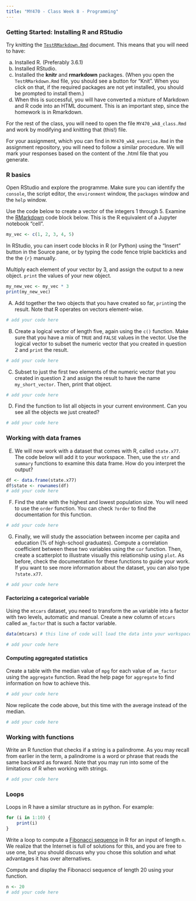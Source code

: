 ```yaml
---
title: "MY470 - Class Week 8 - Programming"
---
```


### Getting Started: Installing R and RStudio

Try knitting the [`TestRMarkdown.Rmd`](TestRMarkdown.Rmd) document.  This means that you will need to have:

a) Installed R.  (Preferably 3.6.1)
b) Installed RStudio.
c) Installed the **knitr** and **rmarkdown** packages.  (When you open the `TestRMarkdown.Rmd` file, you should see a button for "Knit".  When you click on that, if the required packages are not yet installed, you should be prompted to install them.)
d) When this is successful, you will have converted a mixture of Markdown and R code into an HTML document.  This is an important step, since the homework is in Rmarkdown.

For the rest of the class, you will need to open the file `MY470_wk8_class.Rmd` and work by modifying and knitting that (this!) file. 

For your assignment, which you can find in `MY470_wk8_exercise.Rmd` in the assignment repository, you will need to follow a similar procedure. We will mark your responses based on the content of the .html file that you generate.

### R basics

Open RStudio and explore the programme. Make sure you can identify the `console`, the script editor, the `environment` window, the `packages` window and the `help` window.
  
Use the code below to create a vector of the integers 1 through 5.  Examine the [RMarkdown](https://www.rstudio.com/wp-content/uploads/2015/03/rmarkdown-reference.pdf) code block below.  This is the R equivalent of a Jupyter notebook "cell".

```r
my_vec <- c(1, 2, 3, 4, 5)
```

In RStudio, you can insert code blocks in R (or Python) using the "Insert" button in the Source pane, or by typing the code fence triple backticks and the the `{r}` manually.

Multiply each element of your vector by 3, and assign the output to a new object. `print` the values of your new object.

```r
my_new_vec <- my_vec * 3
print(my_new_vec)
```

(A) Add together the two objects that you have created so far, `print`ing the result. Note that R operates on vectors element-wise.

```r
# add your code here
```

(B) Create a logical vector of length five, again using the `c()` function. Make sure that you have a mix of `TRUE` and `FALSE` values in the vector. Use the logical vector to subset the numeric vector that you created in question 2 and `print` the result.

```r
# add your code here
```

(C) Subset to just the first two elements of the numeric vector that you created in question 2 and assign the result to have the name `my_short_vector`. Then, print that object.

```r
# add your code here
```

(D) Find the function to list all objects in your current environment. Can you see all the objects we just created?

```r
# add your code here
```

### Working with data frames

(E) We will now work with a dataset that comes with R, called `state.x77`. The code below will add it to your workspace. Then, use the `str` and `summary` functions to examine this data frame. How do you interpret the output?

```r
df <- data.frame(state.x77)
df$state <- rownames(df)
# add your code here
```

(F) Find the state with the highest and lowest population size. You will need to use the `order` function. You can check `?order` to find the documentation for this function.

```r
# add your code here
```

(G) Finally, we will study the association between income per capita and education (% of high-school graduates). Compute a correlation coefficient between these two variables using the `cor` function. Then, create a scatterplot to illustrate visually this relationship using `plot`. As before, check the documentation for these functions to guide your work. If you want to see more information about the dataset, you can also type `?state.x77`.

```r
# add your code here
```

#### Factorizing a categorical variable

Using the `mtcars` dataset, you need to transform the `am` variable into a factor with two levels, automatic and manual.  Create a new column of `mtcars` called `am_factor` that is such a factor variable.

```r
data(mtcars) # this line of code will load the data into your workspace

# add your code here
```

#### Computing aggregated statistics

Create a table with the median value of `mpg` for each value of `am_factor` using the `aggregate` function. Read the help page for `aggregate` to find information on how to achieve this.

```r
# add your code here
```

Now replicate the code above, but this time with the average instead of the median.

```r
# add your code here
```

### Working with functions

Write an R function that checks if a string is a palindrome. As you may recall from earlier in the term, a palindrome is a word or phrase that reads the same backward as forward. Note that you may run into some of the limitations of R when working with strings. 

```r
# add your code here
```


### Loops

Loops in R have a similar structure as in python. For example:

```r
for (i in 1:10) {
	print(i)
}
```

Write a loop to compute a [Fibonacci sequence](https://www.mathsisfun.com/numbers/fibonacci-sequence.html) in R for an input of length `n`.  We realize that the Internet is full of solutions for this, and you are free to use one, but you should discuss why you chose this solution and what advantages it has over alternatives.

Compute and display the Fibonacci sequence of length 20 using your function.

```r
n <- 20
# add your code here
```
